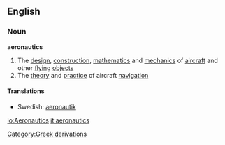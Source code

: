 ==English==
===Noun===
{{wikipedia}}
'''aeronautics'''
#The [[design]], [[construction]], [[mathematics]] and [[mechanics]] of [[aircraft]] and other [[flying]] [[object]]s
#The [[theory]] and [[practice]] of aircraft [[navigation]]
====Translations====
*Swedish: [[aeronautik]]
[[Category:Greek derivations]]

[[io:Aeronautics]]
[[it:aeronautics]]